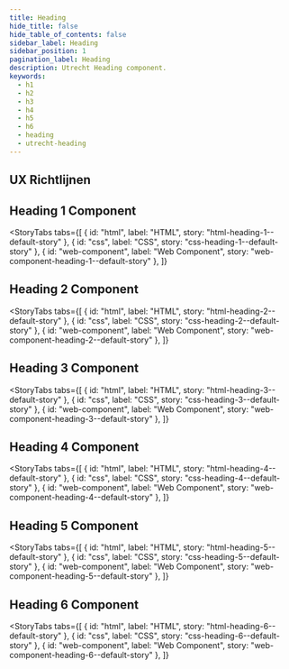 ```yaml
---
title: Heading
hide_title: false
hide_table_of_contents: false
sidebar_label: Heading
sidebar_position: 1
pagination_label: Heading
description: Utrecht Heading component.
keywords:
  - h1
  - h2
  - h3
  - h4
  - h5
  - h6
  - heading
  - utrecht-heading
---
```


<!-- @license CC0-1.0 -->


## UX Richtlijnen

<Markdown headingLevel={3}>
  <Readme />
</Markdown>

## Heading 1 Component

<StoryTabs
  tabs={[
    { id: "html", label: "HTML", story: "html-heading-1--default-story" },
    { id: "css", label: "CSS", story: "css-heading-1--default-story" },
    { id: "web-component", label: "Web Component", story: "web-component-heading-1--default-story" },
  ]}
></StoryTabs>

## Heading 2 Component

<StoryTabs
  tabs={[
    { id: "html", label: "HTML", story: "html-heading-2--default-story" },
    { id: "css", label: "CSS", story: "css-heading-2--default-story" },
    { id: "web-component", label: "Web Component", story: "web-component-heading-2--default-story" },
  ]}
></StoryTabs>

## Heading 3 Component

<StoryTabs
  tabs={[
    { id: "html", label: "HTML", story: "html-heading-3--default-story" },
    { id: "css", label: "CSS", story: "css-heading-3--default-story" },
    { id: "web-component", label: "Web Component", story: "web-component-heading-3--default-story" },
  ]}
></StoryTabs>

## Heading 4 Component

<StoryTabs
  tabs={[
    { id: "html", label: "HTML", story: "html-heading-4--default-story" },
    { id: "css", label: "CSS", story: "css-heading-4--default-story" },
    { id: "web-component", label: "Web Component", story: "web-component-heading-4--default-story" },
  ]}
></StoryTabs>

## Heading 5 Component

<StoryTabs
  tabs={[
    { id: "html", label: "HTML", story: "html-heading-5--default-story" },
    { id: "css", label: "CSS", story: "css-heading-5--default-story" },
    { id: "web-component", label: "Web Component", story: "web-component-heading-5--default-story" },
  ]}
></StoryTabs>

## Heading 6 Component

<StoryTabs
  tabs={[
    { id: "html", label: "HTML", story: "html-heading-6--default-story" },
    { id: "css", label: "CSS", story: "css-heading-6--default-story" },
    { id: "web-component", label: "Web Component", story: "web-component-heading-6--default-story" },
  ]}
></StoryTabs>
